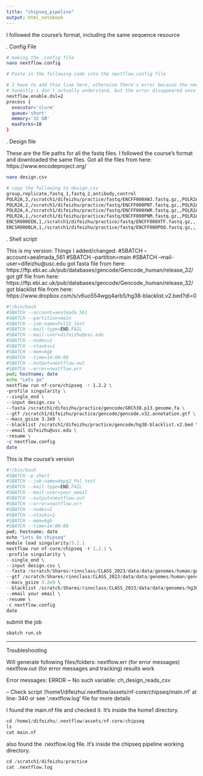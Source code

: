 ```yaml
---
title: "chipseq_pipeline"
output: html_notebook
---
```


I followed the course's format, including the same sequence resource

. Config File
```bash
# making the .config file
nano nextflow.config

# Paste in the following code into the nextflow.config file

# I have to add thie line here, otherwise there's error because the new nextflow version does not support dsl1
# honestly i don't actually understand, but the error disappeared once i added this line
nextflow.enable.dsl=2
process {
  executor='slurm'
  queue='short'
  memory='32 GB'
  maxForks=10
}
```


. Design file 

These are the file paths for all the fastq files. I followed the course's format and downloaded the same files.
Got all the files from here: https://www.encodeproject.org/
```bash
nano design.csv

# copy the following to design.csv
group,replicate,fastq_1,fastq_2,antibody,control
POLR2A,3,/scratch1/difeizhu/practice/fastq/ENCFF000XWJ.fastq.gz,,POLR2A,ENCSR000EEN
POLR2A,2,/scratch1/difeizhu/practice/fastq/ENCFF000PNT.fastq.gz,,POLR2A,ENCSR000BLH
POLR2A,4,/scratch1/difeizhu/practice/fastq/ENCFF000XWR.fastq.gz,,POLR2A,ENCSR000EEN
POLR2A,1,/scratch1/difeizhu/practice/fastq/ENCFF000PNM.fastq.gz,,POLR2A,ENCSR000BLH
ENCSR000EEN,1,/scratch1/difeizhu/practice/fastq/ENCFF000XTF.fastq.gz,,,
ENCSR000BLH,1,/scratch1/difeizhu/practice/fastq/ENCFF000POQ.fastq.gz,,,
```



. Shell script 

This is my version:
Things I added/changed: 
#SBATCH --account=aealmada_561
#SBATCH --partition=main
#SBATCH --mail-user=difeizhu@usc.edu
got fasta file from here: https://ftp.ebi.ac.uk/pub/databases/gencode/Gencode_human/release_32/
got gtf file from here: https://ftp.ebi.ac.uk/pub/databases/gencode/Gencode_human/release_32/
got blacklist file from here: https://www.dropbox.com/s/v6uo554wgq4arb5/hg38-blacklist.v2.bed?dl=0
```bash
#!/bin/bash
#SBATCH --account=aealmada_561
#SBATCH --partition=main
#SBATCH --job-name=PolII_test
#SBATCH --mail-type=END,FAIL
#SBATCH --mail-user=difeizhu@usc.edu
#SBATCH --nodes=1
#SBATCH --ntasks=1
#SBATCH --mem=6gb
#SBATCH --time=14:00:00
#SBATCH --output=nextflow.out
#SBATCH --error=nextflow.err
pwd; hostname; date
echo "Lets go"
nextflow run nf-core/chipseq -r 1.2.2 \
-profile singularity \
--single_end \
--input design.csv \
--fasta /scratch1/difeizhu/practice/gencode/GRCh38.p13.genome.fa \
--gtf /scratch1/difeizhu/practice/gencode/gencode.v32.annotation.gtf \
--macs_gsize 3.2e9 \
--blacklist /scratch1/difeizhu/practice/gencode/hg38-blacklist.v2.bed \
--email difeizhu@usc.edu \
-resume \
-c nextflow.config
date

```


This is the course's version
```r
#!/bin/bash
#SBATCH -p short
#SBATCH --job-name=Hepg2_Pol_test
#SBATCH --mail-type=END,FAIL
#SBATCH --mail-user=your_email
#SBATCH --output=nextflow.out
#SBATCH --error=nextflow.err
#SBATCH --nodes=1
#SBATCH --ntasks=1
#SBATCH --mem=6gb
#SBATCH --time=14:00:00
pwd; hostname; date
echo "Lets do chipseq"
module load singularity/3.1.1
nextflow run nf-core/chipseq -r 1.2.1 \
-profile singularity \
--single_end \
--input design.csv \
--fasta /scratch/Shares/rinnclass/CLASS_2023/data/data/genomes/human/gencode/v32/GRCh38.p13.genome.fa \
--gtf /scratch/Shares/rinnclass/CLASS_2023/data/data/genomes/human/gencode/v32/gencode.v32.annotation.gtf \
--macs_gsize 3.2e9 \
--blacklist /scratch/Shares/rinnclass/CLASS_2023/data/data/genomes/hg38-blacklist.v2.bed \
--email your email \
-resume \
-c nextflow.config
date
```



submit the job

```r
sbatch run.sh
```




***************
Troubleshooting

Will generate following files/folders:
nextflow.err   (for error messages)
nextflow.out  (for error messages and tracking)
results 
work


Error messages: 
ERROR ~ No such variable: ch_design_reads_csv

 -- Check script '/home1/difeizhu/.nextflow/assets/nf-core/chipseq/main.nf' at line: 340 or see '.nextflow.log' file for more details



I found the main.nf file and checked it. It's inside the home1 directory.
```r
cd /home1/difeizhu/.nextflow/assets/nf-core/chipseq
ls
cat main.nf
```

also found the .nextflow.log file. It's inside the chipseq pipeline working directory.
```r
cd /scratch1/difeizhu/practice
cat .nextflow.log
```



